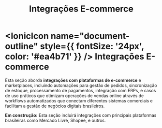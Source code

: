 ﻿---
sidebar_position: 1
title: Integrações E-commerce
description: Nodes para integração com plataformas de e-commerce e marketplaces
keywords: [n8n, ecommerce, marketplace, vendas, integração]
---

# <IonicIcon name="document-outline" style={{ fontSize: '24px', color: '#ea4b71' }} /> Integrações E-commerce

Esta seção aborda **integrações com plataformas de e-commerce** e marketplaces, incluindo automações para gestão de pedidos, sincronização de estoque, processamento de pagamentos, integração com ERPs, e casos de uso práticos que otimizam operações de vendas online através de workflows automatizados que conectam diferentes sistemas comerciais e facilitam a gestão de negócios digitais brasileiros.

**Em construção:** Esta seção incluirá integrações com principais plataformas brasileiras como Mercado Livre, Shopee, e outros.


